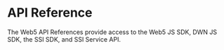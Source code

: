 # API Reference



<div>
  <p>The Web5 API References provide access to the Web5 JS SDK, DWN JS SDK, the SSI SDK, and SSI Service API.</p>
  <div className="grid grid-cols-2 gap-4 pt-6">
  <ApiCard
      url="/docs/api/web5-api"
      name="Web5 JavaScript SDK"
      description="The Web5 JS SDK provides a simple library for the necessary functionality needed to build Web5 apps at scale. It abstracts away much of the heavy-lifting and aims to make building Web5 apps as close to effortless as possible."
    />
    <ApiCard
      url="/docs/apis/ssi-service"
      name="SSI Service API"
      description="The Self Sovereign Identity Service (SSIS) facilitates all things relating to DIDs and Verifiable Credentials "
    />
    <ApiCard
      url="https://tbd54566975.github.io/dwn-sdk-js/"
      name="DWN JavaScript SDK"
      description="A decentralized personal and application data storage and message relay node, as defined in the DIF Decentralized Web Node specification. Users may have multiple Nodes that replicate their data between them."
    />
    <ApiCard
      url="https://pkg.go.dev/github.com/TBD54566975/ssi-sdk"
      name="SSI SDK - Go Docs"
      description=" The ssi-sdk intends to provide flexible functionality based on a set of standards-based primitives for building decentralized identity applications in a modular manner: with limited dependencies between components."
    />
  </div>
</div>

